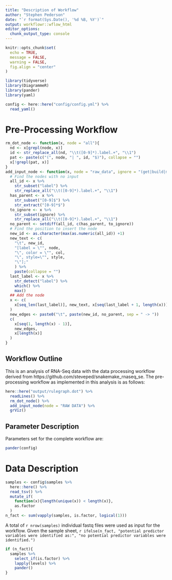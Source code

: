 ```yaml
---
title: "Description of Workflow"
author: "Stephen Pederson"
date: "`r format(Sys.Date(), '%d %B, %Y')`"
output: workflowr::wflow_html
editor_options:
  chunk_output_type: console
---
```


```r
knitr::opts_chunk$set(
  echo = TRUE,
  message = FALSE,
  warning = FALSE,
  fig.align = "center"
)
```

```r
library(tidyverse)
library(DiagrammeR)
library(pander)
library(yaml)
```

```r
config <- here::here("config/config.yml") %>%
  read_yaml()
```


# Pre-Processing Workflow

```r
rm_dot_node <- function(x, node = "all"){
  nd <- x[grepl(node, x)]
  id <- str_replace_all(nd, "\\t([0-9]*).label.+", "\\1")
  pat <- paste(c("(", node, "| ", id, "$)"), collapse = "")
  x[!grepl(pat, x)]
}
add_input_node <- function(x, node = "raw_data", ignore = "(get|build|make)", col = "0.00 0.00 0.00", style = "rectangle"){
  # Find the nodes with no input
  all_id <- x %>% 
    str_subset("label") %>% 
    str_replace_all("\\t([0-9]*).label.+", "\\1")
  has_parent <- x %>% 
    str_subset("[0-9]$") %>% 
    str_extract("[0-9]*$")
  to_ignore <- x %>% 
    str_subset(ignore) %>% 
    str_replace_all("\\t([0-9]*).label.+", "\\1")
  no_parent <- setdiff(all_id, c(has_parent, to_ignore))
  # Find the position to insert the node
  new_id <- as.character(max(as.numeric(all_id)) +1)
  new_text <- c(
    "\t", new_id, 
    "[label = \"", node, 
    "\", color = \"", col,
    "\", style=\"", style,
    "\"];"
    ) %>%
    paste(collapse = "")
  last_label <- x %>%
    str_detect("label") %>%
    which() %>%
    max()
  ## Add the node
  x <- c(
    x[seq_len(last_label)], new_text, x[seq(last_label + 1, length(x))]
  )
  new_edges <- paste0("\t", paste(new_id, no_parent, sep = " -> "))
  c(
    x[seq(1, length(x) - 1)],
    new_edges,
    x[length(x)]
  )
}
```

## Workflow Outline


This is an analysis of RNA-Seq data with the data processing workflow derived from https://github.com/steveped/snakemake_rnaseq_se.
The pre-processing workflow as implemented in this analysis is as follows:

```r
here::here("output/rulegraph.dot") %>%
  readLines() %>%
  rm_dot_node() %>%
  add_input_node(node = "RAW DATA") %>%
  grViz()
```

## Parameter Description

Parameters set for the complete workflow are:

```r
pander(config)
```

# Data Description

```r
samples <- config$samples %>%
  here::here() %>%
  read_tsv() %>%
  mutate_if(
    function(x){length(unique(x)) < length(x)},
    as.factor
  )
n_fact <- sum(vapply(samples, is.factor, logical(1)))
```

A total of `r nrow(samples)` individual fastq files were used as input for the workflow.
Given the sample sheet, `r ifelse(n_fact, "potential predictor variables were identified as:", "no potential predictor variables were identified.")`

```r
if (n_fact){
  samples %>%
    select_if(is.factor) %>%
    lapply(levels) %>%
    pander()
}
```
